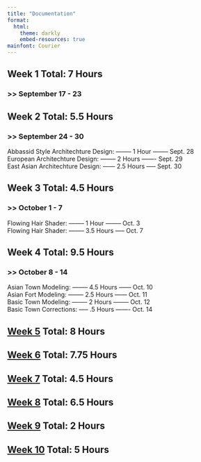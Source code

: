```yaml
---
title: "Documentation"
format:
  html:
    theme: darkly
    embed-resources: true
mainfont: Courier
---
```


## Week 1 Total: 7 Hours
### >> September 17 - 23

## Week 2 Total: 5.5 Hours
### >> September 24 - 30

Abbassid Style Architechture Design: -------- 1 Hour -------- Sept. 28\
European Architechture Design: -------- 2 Hours ------- Sept. 29\
East Asian Architechture Design: ------ 2.5 Hours ----- Sept. 30

## Week 3 Total: 4.5 Hours
### >> October 1 - 7

Flowing Hair Shader: -------- 1 Hour -------- Oct. 3\
Flowing Hair Shader: -------- 3.5 Hours ----- Oct. 7

## Week 4 Total: 9.5 Hours
### >> October 8 - 14
Asian Town Modeling: -------- 4.5 Hours ------ Oct. 10\
Asian Fort Modeling: -------- 2.5 Hours ------ Oct. 11\
Basic Town Modeling: -------- 2 Hours -------- Oct. 12\
Basic Town Corrections: ----- .5 Hours ------- Oct. 14


## [Week 5](Weeklies/Week%205.html) Total: 8 Hours

## [Week 6](Weeklies/Week%206.html) Total: 7.75 Hours

## [Week 7](Weeklies/Week%207.html) Total: 4.5 Hours

## [Week 8](Weeklies/Week%208.html) Total: 6.5 Hours

## [Week 9](Weeklies/Week%209.html) Total: 2 Hours

## [Week 10](Weeklies/Week%2010.html) Total: 5 Hours
